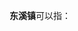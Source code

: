 '''东溪镇'''可以指：
{{PRC admin/disambig|50/01/10/109/000|50/02/33/105/000|51/08/24/121/000|51/20/81/104/000}}
{{disambig|cat=三字中国镇名消歧义}}